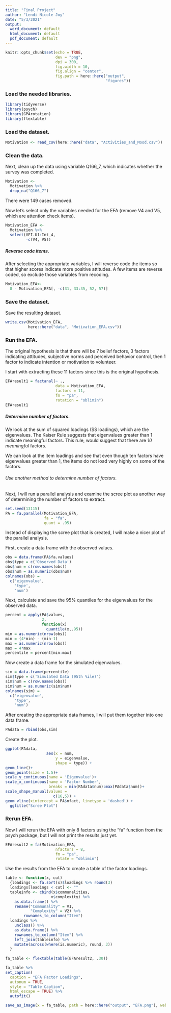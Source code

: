 ```yaml
---
title: "Final Project"
author: "Lendi Nicole Joy"
date: "5/3/2021"
output: 
  word_document: default
  html_document: default
  pdf_document: default
---
```


```r
knitr::opts_chunk$set(echo = TRUE,
                      dev = "png",
                      dpi = 300,
                      fig.width = 10,
                      fig.align = "center",
                      fig.path = here::here("output", 
                                            "figures"))
```

### Load the needed libraries.  
```r
library(tidyverse)
library(psych)
library(GPArotation)
library(flextable)
```

### Load the dataset.   
```r
Motivation <- read_csv(here::here("data", "Activities_and_Mood.csv"))

```

### Clean the data.  
Next, clean up the data using variable Q166_7, which indicates whether the survey was completed.
```r
Motivation <- 
  Motivation %>% 
  drop_na("Q166_7")
```
There were 149 cases removed.

Now let's select only the variables needed for the EFA (remove V4 and V5, which are attention check items).
```r
Motivation_EFA <- 
  Motivation %>% 
  select(VFI.U1:Int_4, 
         -c(V4, V5))  
```

##### Reverse code items.  
After selecting the appropriate variables, I will reverse code the items so that higher scores indicate more positive attitudes. A few items are reverse coded, so exclude those variables from recoding.
```r
Motivation_EFA<-  
  8 - Motivation_EFA[, -c(31, 33:35, 52, 57)]
```

### Save the dataset.  
Save the resulting dataset.
```r
write.csv(Motivation_EFA,
          here::here("data", "Motivation_EFA.csv"))
```

### Run the EFA.   
The original hypothesis is that there will be 7 belief factors, 3 factors indicating attitudes, subjective norms and perceived behavior control, then 1 factor to indicate intention or motivation to volunteer.

I start with extracting these 11 factors since this is the original hypothesis.
```r
EFAresult1 = factanal(~ ., 
                      data = Motivation_EFA, 
                      factors = 11, 
                      fm = "pa", 
                      rotation = "oblimin")
EFAresult1
```
##### Determine number of factors.   
We look at the sum of squared loadings (SS loadings), which are the eigenvalues. The Kaiser Rule suggests that eigenvalues greater than 1 indicate meaningful factors. This rule, would suggest that there are *10 meaningful* factors.


We can look at the item loadings and see that even though ten factors have eigenvalues greater than 1, the items do not load very highly on some of the factors.

###### Use another method to determine number of factors.  
Next, I will run a parallel analysis and examine the scree plot as another way of determining the number of factors to extract.
```r
set.seed(13115)
PA = fa.parallel(Motivation_EFA, 
                 fa = "fa",
                 quant = .95)
```

Instead of displaying the scree plot that is created, I will make a nicer plot of the parallel analysis.

First, create a data frame with the observed values.
```r
obs = data.frame(PA$fa.values)
obs$type = c('Observed Data')
obs$num = c(row.names(obs))
obs$num = as.numeric(obs$num)
colnames(obs) = 
  c('eigenvalue', 
    'type', 
    'num')
```

Next, calculate and save the 95% quantiles for the eigenvalues for the observed data.
```r
percent = apply(PA$values,
                2,
                function(x) 
                  quantile(x,.95))
min = as.numeric(nrow(obs))
min = (4*min) - (min-1)
max = as.numeric(nrow(obs))
max = 4*max
percentile = percent[min:max]
```

Now create a data frame for the simulated eigenvalues.
```r
sim = data.frame(percentile)
sim$type = c('Simulated Data (95th %ile)')
sim$num = c(row.names(obs))
sim$num = as.numeric(sim$num)
colnames(sim) = 
  c('eigenvalue', 
    'type', 
    'num')
```

After creating the appropriate data frames, I will put them together into one data frame.
```r
PAdata = rbind(obs,sim)
```

Create the plot.
```r

ggplot(PAdata, 
                  aes(x = num, 
                      y = eigenvalue, 
                      shape = type)) +
geom_line()+
geom_point(size = 1.5)+
scale_y_continuous(name = 'Eigenvalue')+
scale_x_continuous(name = 'Factor Number', 
                   breaks = min(PAdata$num):max(PAdata$num))+
scale_shape_manual(values = 
                     c(16,5)) +
geom_vline(xintercept = PA$nfact, linetype = 'dashed') +
  ggtitle("Scree Plot")
```

### Rerun EFA.  
Now I will rerun the EFA with only 8 factors using the "fa" function from the psych package, but I will not print the results just yet.
```r
EFAresult2 = fa(Motivation_EFA, 
                      nfactors = 8, 
                      fm = "pa", 
                      rotate = "oblimin")
```

Use the results from the EFA to create a table of the factor loadings.
```r
table <- function(x, cut) 
  {loadings <- fa.sort(x)$loadings %>% round(3)
  loadings[loadings < cut] <- ""
  tableinfo <- cbind(x$communalities, 
                    x$complexity) %>%
    as.data.frame() %>%
    rename("Communality" = V1,
           "Complexity" = V2) %>%
        rownames_to_column("Item")
  loadings %>%
    unclass() %>%
    as.data.frame() %>%
    rownames_to_column("Item") %>%
    left_join(tableinfo) %>%
    mutate(across(where(is.numeric), round, 3))
  }  
   
fa_table <- flextable(table(EFAresult2, .30))
```

```r
fa_table %>% 
set_caption(
  caption = "EFA Factor Loadings",
  autonum = TRUE,
  style = "Table Caption",
  html_escape = TRUE) %>% 
  autofit()
```

```r
save_as_image(x = fa_table, path = here::here("output", "EFA.png"), webshot = "webshot")
```